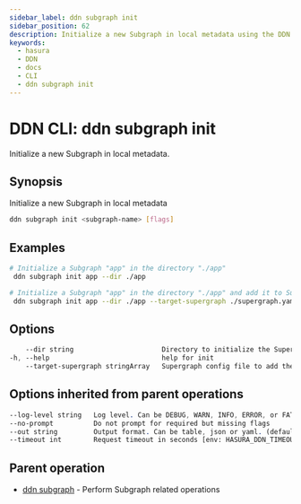 ```yaml
---
sidebar_label: ddn subgraph init
sidebar_position: 62
description: Initialize a new Subgraph in local metadata using the DDN CLI
keywords:
  - hasura
  - DDN
  - docs
  - CLI
  - ddn subgraph init
---
```


# DDN CLI: ddn subgraph init

Initialize a new Subgraph in local metadata.

## Synopsis

Initialize a new Subgraph in local metadata

```bash
ddn subgraph init <subgraph-name> [flags]
```

## Examples

```bash
# Initialize a Subgraph "app" in the directory "./app"
 ddn subgraph init app --dir ./app

# Initialize a Subgraph "app" in the directory "./app" and add it to Supergraph config files "./supergraph.yaml" and "./supergraph.cloud.yaml"
 ddn subgraph init app --dir ./app --target-supergraph ./supergraph.yaml --target-supergraph ./supergraph.cloud.yaml
```

## Options

```sass
    --dir string                      Directory to initialize the Supergraph (required)
-h, --help                            help for init
    --target-supergraph stringArray   Supergraph config file to add the Subgraph. Can be repeated to provide multiple Supergraph config files
```

## Options inherited from parent operations

```sass
--log-level string   Log level. Can be DEBUG, WARN, INFO, ERROR, or FATAL. (default "INFO")
--no-prompt          Do not prompt for required but missing flags
--out string         Output format. Can be table, json or yaml. (default "table")
--timeout int        Request timeout in seconds [env: HASURA_DDN_TIMEOUT] (default 100)
```

## Parent operation

- [ddn subgraph](/cli/commands/ddn_subgraph) - Perform Subgraph related operations
